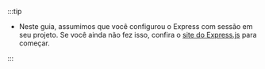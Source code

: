 :::tip

- Neste guia, assumimos que você configurou o Express com sessão em seu projeto. Se você ainda não fez isso, confira o [site do Express.js](https://expressjs.com/) para começar.

:::
